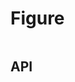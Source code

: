 
<Meta title="Components/Figure" component={Figure} />

# Figure

<Canvas>
  <Story name="Base component">
    <Figure
      caption={knobs.text('caption', 'Lorem ipsum dolor sit amet', 'Copy')}
      hasCaptionBorder={knobs.boolean('hasCaptionBorder', true, 'Presentation')}
      hasCaptionOffset={knobs.boolean('hasCaptionOffset', true, 'Presentation')}
      theme={knobs.select('theme', ['dark', 'light'], 'dark', 'Presentation')}
    >
      <Image
        altText="Lorem ipsum dolor sit amet"
        sizes={{
          large: knobs.text(
            'large',
            'https://www.aesop.com/medias/GelCleanser-640x640.png?context=bWFzdGVyfGltYWdlc3w1MzE5NTl8aW1hZ2UvcG5nfGltYWdlcy9oOTUvaGNkLzg4MDc3OTc4NTAxNDIucG5nfGM3NTNhYjdkMWNiOTRhNWZhNDA0NWExZWJiODMxN2VhNzEyY2ZkNGUyYzc4ZWVkZDRjYTIzMzZmZTRlOGYxNjM',
            'Image',
          ),
          medium: knobs.text(
            'medium',
            'https://www.aesop.com/medias/GelCleanser-640x640.png?context=bWFzdGVyfGltYWdlc3w1MzE5NTl8aW1hZ2UvcG5nfGltYWdlcy9oOTUvaGNkLzg4MDc3OTc4NTAxNDIucG5nfGM3NTNhYjdkMWNiOTRhNWZhNDA0NWExZWJiODMxN2VhNzEyY2ZkNGUyYzc4ZWVkZDRjYTIzMzZmZTRlOGYxNjM',
            'Image',
          ),
          small: knobs.text(
            'small',
            'https://www.aesop.com/medias/GelCleanser-640x640.png?context=bWFzdGVyfGltYWdlc3w1MzE5NTl8aW1hZ2UvcG5nfGltYWdlcy9oOTUvaGNkLzg4MDc3OTc4NTAxNDIucG5nfGM3NTNhYjdkMWNiOTRhNWZhNDA0NWExZWJiODMxN2VhNzEyY2ZkNGUyYzc4ZWVkZDRjYTIzMzZmZTRlOGYxNjM',
            'Image',
          ),
        }}
      />
    </Figure>
  </Story>
</Canvas>

## API

<ArgsTable of={Figure} />
